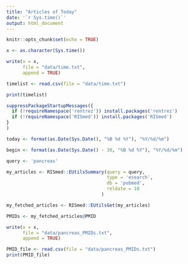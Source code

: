```yaml
---
title: "Articles of Today"
date: '`r Sys.time()`'
output: html_document
---
```


```r
knitr::opts_chunk$set(echo = TRUE)
```


```r
x <- as.character(Sys.time())

write(x = x,
      file = "data/time.txt",
      append = TRUE)
```


```r
timelist <- read.csv(file = "data/time.txt")

print(timelist)

```


```r
suppressPackageStartupMessages({
  if (!requireNamespace('rentrez')) install.packages('rentrez')
  if (!requireNamespace('RISmed')) install.packages('RISmed')
}
)
```


```r

today <- format(as.Date(Sys.Date(), "%B %d %Y"), "%Y/%d/%m")

begin <- format(as.Date(Sys.Date() - 30, "%B %d %Y"), "%Y/%d/%m")

query <- 'pancreas'

my_articles <- RISmed::EUtilsSummary(query = query,
                                     type = 'esearch',
                                     db = 'pubmed',
                                     reldate = 10
                                   )

my_fetched_articles <- RISmed::EUtilsGet(my_articles)
```


```r
PMIDs <- my_fetched_articles@PMID
```

```r
write(x = x,
      file = "data/pancreas_PMIDs.txt",
      append = TRUE)
```


```r
PMID_file <- read.csv(file = "data/pancreas_PMIDs.txt")
print(PMID_file)
```


